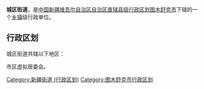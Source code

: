 {{中国乡级行政区
| 行政区全称 = 城区街道
| 景观照片文件名 =
| 景观照片描述 =
| 汉语拼音 =
| 通用拼音 =
| 注音符號 =
| 其它标音类型1 =
| 其它标音1 =
| 其它标音类型2 =
| 其它标音2 =
| 其它语言类型1 =
| 其它语言地名1 =
| 其它语言类型2 =
| 其它语言地名2 =
| 上级行政区 = [[新疆维吾尔自治区|新疆维吾尔自治区]][[自治区直辖县级行政区划|自治区直辖县级行政区划]][[图木舒克市|图木舒克市]]
| 行政区类别 = [[街道|街道]]
| 行政区划代码 =
| 地理坐标 =
| 总面积 =
| 户籍人口 =
| 户籍人口年份 =
| 常住人口 =
| 常住人口年份 =
| 人口密度 =
| 行政区划 =
| 官方网站 =
| 政府驻地 =
| 邮政编码 =
| 毗邻行政区 =
| 位置图文件名 =
| 位置图描述 =
}}
'''城区街道'''，是[[中华人民共和国|中国]][[新疆维吾尔自治区|新疆维吾尔自治区]][[省直辖县级行政区|自治区直辖县级行政区划]][[图木舒克市|图木舒克市]]下辖的一个[[乡镇|乡镇]]级行政单位。

== 行政区划 ==
城区街道共辖以下地区：

市区虚拟居委会。

{{新疆维吾尔自治区图木舒克市行政区划}}
{{新疆行政区划小作品}}

[[Category:新疆街道_(行政区划)|Category:新疆街道 (行政区划)]]
[[Category:图木舒克市行政区划|Category:图木舒克市行政区划]]